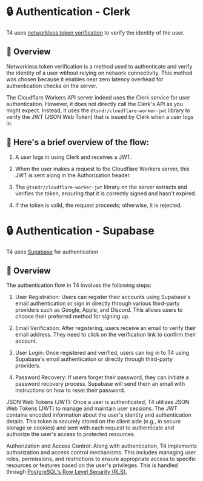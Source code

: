 # 🔒 Authentication - Clerk

T4 uses [networkless token verification](https://clerk.com/docs/reference/node/networkless-token-verification) to verify the identity of the user.

## 🔭 Overview

Networkless token verification is a method used to authenticate and verify
the identity of a user without relying on network connectivity. This method was
chosen because it enables near zero latency overhead for authentication checks on the server.

The Cloudflare Workers API server indeed uses the Clerk service for user authentication. However, it does not directly call the Clerk's API as you might expect. Instead, it uses the `@tsndr/cloudflare-worker-jwt` library to verify the JWT (JSON Web Token) that is issued by Clerk when a user logs in.

## 🌊 Here's a brief overview of the flow:

1. A user logs in using Clerk and receives a JWT.

2. When the user makes a request to the Cloudflare Workers server, this JWT is sent along in the Authorization header.

3. The `@tsndr/cloudflare-worker-jwt` library on the server extracts and verifies the token, ensuring that it is correctly signed and hasn't expired.

4. If the token is valid, the request proceeds; otherwise, it is rejected.

# 🔒 Authentication - Supabase

T4 uses [Supabase](https://supabase.com/docs/guides/auth) for authentication

## 🔭 Overview

The authentication flow in T4 involves the following steps:

1. User Registration: Users can register their accounts using Supabase's email authentication
   or sign in directly through various third-party providers such as Google, Apple, and Discord.
   This allows users to choose their preferred method for signing up.

2. Email Verification: After registering, users receive an email to verify their email address.
   They need to click on the verification link to confirm their account.

3. User Login: Once registered and verified, users can log in to T4 using Supabase's email authentication
   or directly through third-party providers.

4. Password Recovery: If users forget their password, they can initiate a
   password recovery process. Supabase will send them an email with
   instructions on how to reset their password.

JSON Web Tokens (JWT): Once a user is authenticated, T4 utilizes JSON Web Tokens (JWT)
to manage and maintain user sessions. The JWT contains encoded information about the
user's identity and authentication details. This token is securely stored on the
client side (e.g., in secure storage or cookies) and sent with each request to
authenticate and authorize the user's access to protected resources.

Authorization and Access Control: Along with authentication, T4 implements authorization and
access control mechanisms. This includes managing user roles, permissions, and restrictions
to ensure appropriate access to specific resources or features based on the user's privileges.
This is handled through [PostgreSQL's Row Level Security (RLS).](https://www.postgresql.org/docs/current/ddl-rowsecurity.html)
